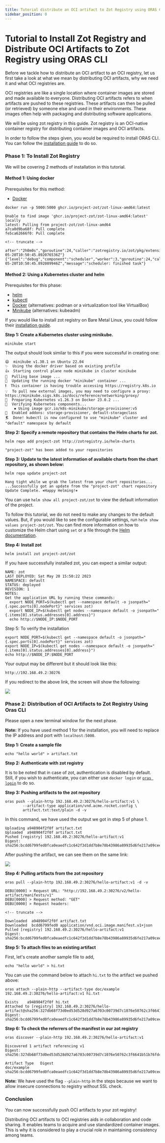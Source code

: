 ```yaml
---
title: Tutorial distribute an OCI artifact to Zot Registry using ORAS CLI
sidebar_position: 0
---
```


# Tutorial to Install Zot Registry and Distribute OCI Artifacts to Zot Registry using ORAS CLI

Before we tackle how to distribute an OCI artifact to an OCI registry, let us first take a look at what we mean by distributing OCI artifacts, why we need it and what OCI registries are. 

OCI registries are like a single location where container images are stored and made available to everyone. Distributing OCI artifacts refers to when artifacts are pushed to these registries. These artifacts can then be pulled (or retrieved) by someone else and used in their environments. These images often help with packaging and distributing software applications.

We will be using zot registry in this guide. Zot registry is an OCI-native container registry for distributing container images and OCI artifacts.

In order to follow the steps given, you would be required to install ORAS CLI. You can follow the [installation guide](https://oras.land/docs/CLI/installation) to do so.

### Phase 1: To Install Zot Registry

We will be covering 2 methods of installation in this tutorial. 

#### Method 1: Using docker

Prerequisites for this method:
* [Docker](https://www.docker.com/) 

```
docker run -p 5000:5000 ghcr.io/project-zot/zot-linux-amd64:latest
```

```
Unable to find image 'ghcr.io/project-zot/zot-linux-amd64:latest' locally
latest: Pulling from project-zot/zot-linux-amd64
a7ca0d9ba68f: Pull complete 
fe5ca62666f0: Pull complete 

<!-- truncate -->

after":"2h0m0s","goroutine":24,"caller":"zotregistry.io/zot/pkg/extensions/extension_search.go:160","time":"2023-05-20T10:50:45.892076536Z"}
{"level":"debug","component":"scheduler","worker":3,"goroutine":24,"caller":"zotregistry.io/zot/pkg/scheduler/scheduler.go:105","time":"2023-05-20T10:50:45.892089946Z","message":"scheduler: finished task"}
```

#### Method 2: Using a Kubernetes cluster and helm

Prerequisites for this phase:
* [helm](https://helm.sh/docs/intro/install/)
* [kubectl](https://kubernetes.io/docs/tasks/tools/)
* [Docker](https://www.docker.com/) (alternatives: podman or a virtualization tool like VirtualBox)
* [Minikube](https://minikube.sigs.k8s.io/docs/start/) (alternatives: kubeadm)

If you would like to install zot registry on Bare Metal Linux, you could follow their [installation guide](https://zotregistry.io/v1.4.3/install-guides/install-guide-linux/).

**Step 1: Create a Kubernetes cluster using minikube.**

```
minikube start
```

The output should look similar to this if you were successful in creating one:

```
😄  minikube v1.30.1 on Ubuntu 22.04
✨  Using the docker driver based on existing profile
👍  Starting control plane node minikube in cluster minikube
🚜  Pulling base image ...
🏃  Updating the running docker "minikube" container ...
❗  This container is having trouble accessing https://registry.k8s.io
💡  To pull new external images, you may need to configure a proxy: https://minikube.sigs.k8s.io/docs/reference/networking/proxy/
🐳  Preparing Kubernetes v1.26.3 on Docker 23.0.2 ...
🔎  Verifying Kubernetes components...
    ▪ Using image gcr.io/k8s-minikube/storage-provisioner:v5
🌟  Enabled addons: storage-provisioner, default-storageclass
🏄  Done! kubectl is now configured to use "minikube" cluster and "default" namespace by default
```

**Step 2: Specify a remote repository that contains the Helm charts for zot.**

```
helm repo add project-zot http://zotregistry.io/helm-charts
```

```
"project-zot" has been added to your repositories
```

**Step 3: Update to the latest information of available charts from the chart repository, as shown below:**

```
helm repo update project-zot
```

```
Hang tight while we grab the latest from your chart repositories...
...Successfully got an update from the "project-zot" chart repository
Update Complete. ⎈Happy Helming!⎈
```

You can use `helm show all project-zot/zot` to view the default information of the project. 

To follow this tutorial, we do not need to make any changes to the default values. But, if you would like to see the configurable settings, run `helm show values project-zot/zot`. You can find more information on how to customize the Helm chart using `set` or a file through the [Helm documentation](https://helm.sh/docs/).

**Step 4: Install zot**

```
helm install zot project-zot/zot
```

If you have successfully installed zot, you can expect a similar output:

```
NAME: zot
LAST DEPLOYED: Sat May 20 15:50:22 2023
NAMESPACE: default
STATUS: deployed
REVISION: 1
NOTES:
Get the application URL by running these commands:
  export NODE_PORT=$(kubectl get --namespace default -o jsonpath="{.spec.ports[0].nodePort}" services zot)
  export NODE_IP=$(kubectl get nodes --namespace default -o jsonpath="{.items[0].status.addresses[0].address}")
  echo http://$NODE_IP:$NODE_PORT
```

Step 5: To verify the installation

```
export NODE_PORT=$(kubectl get --namespace default -o jsonpath="{.spec.ports[0].nodePort}" services zot)
export NODE_IP=$(kubectl get nodes --namespace default -o jsonpath="{.items[0].status.addresses[0].address}")
echo http://$NODE_IP:$NODE_PORT
```

Your output may be different but it should look like this:
```
http://192.168.49.2:30276
```

If you redirect to the above link, the screen will show the following:

![](https://hackmd.io/_uploads/SJT67IYH3.png)


### Phase 2: Distribution of OCI Artifacts to Zot Registry Using Oras CLI

Please open a new terminal window for the next phase.

**Note:** If you have used method 1 for the installation, you will need to replace the IP address and port with `localhost:5000`.

**Step 1: Create a sample file** 

```
echo "hello world" > artifact.txt
```

**Step 2: Authenticate with zot registry**

It is to be noted that in case of zot, authentication is disabled by default. Still, if you wish to authenticate, you can either use `docker login` or [`oras login`](https://oras.land/docs/CLI_Reference/oras_login) to do so.

**Step 3: Pushing artifacts to the zot repository**

```
oras push --plain-http 192.168.49.2:30276/hello-artifact:v1 \
        --artifact-type application/vnd.acme.rocket.config \
        artifact.txt:text/plain -d -v
```

In this command, we have used the output we got in step 5 of phase 1.

```
Uploading a948904f2f0f artifact.txt
Uploaded  a948904f2f0f artifact.txt
Pushed [registry] 192.168.49.2:30276/hello-artifact:v1
Digest: sha256:bcdd6799fed0fca0eaedfc1c642f3d1dd7b8e78b43986a89935d6fe217a09cee
```

After pushing the artifact, we can see them on the same link:

![](https://hackmd.io/_uploads/SJdQHUKSn.png)


**Step 4: Pulling artifacts from the zot repository**

```
oras pull --plain-http 192.168.49.2:30276/hello-artifact:v1 -d -v
```

```
DEBU[0000] > Request URL: "http://192.168.49.2:30276/v2/hello-artifact/manifests/v1" 
DEBU[0000] > Request method: "GET"                      
DEBU[0000] > Request headers: 

<!-- truncate -->

Downloaded  a948904f2f0f artifact.txt
Downloaded  bcdd6799fed0 application/vnd.oci.image.manifest.v1+json
Pulled [registry] 192.168.49.2:30276/hello-artifact:v1
Digest: sha256:bcdd6799fed0fca0eaedfc1c642f3d1dd7b8e78b43986a89935d6fe217a09cee
```

**Step 5: To attach files to an existing artifact**

First, let's create another sample file to add,

```
echo "hello world" > hi.txt
```

You can use the command below to attach `hi.txt` to the artifact we pushed above:

```
oras attach --plain-http --artifact-type doc/example 192.168.49.2:30276/hello-artifact:v1 hi.txt
```

```
Exists    a948904f2f0f hi.txt
Attached to [registry] 192.168.49.2:30276/hello-artifact@sha256:327db68f73d0ed53d528d927a6703c00739d7c1076e50762c3f6641b51b76fdc
Digest: sha256:bcdd6799fed0fca0eaedfc1c642f3d1dd7b8e78b43986a89935d6fe217a09cee
```

**Step 6: To check the referrers of the manifest in our zot registry**

```
oras discover --plain-http 192.168.49.2:30276/hello-artifact:v1
```

```
Discovered 1 artifact referencing v1
Digest: sha256:327db68f73d0ed53d528d927a6703c00739d7c1076e50762c3f6641b51b76fdc

Artifact Type   Digest
doc/example     sha256:bcdd6799fed0fca0eaedfc1c642f3d1dd7b8e78b43986a89935d6fe217a09cee
```

**Note:** We have used the flag `--plain-http` in the steps because we want to allow insecure connections to registry without SSL check.

### Conclusion

You can now successfully push OCI artifacts to your zot registry! 

Distributing OCI artifacts to OCI registries aids in collaboration and code sharing. It enables teams to acquire and use standardized container images. This is why it is considered to play a crucial role in maintaining consistency among teams.